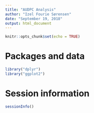 ```yaml
---
title: "AUDPC Analysis"
author: "Izel Fourie Sørensen"
date: "September 19, 2018"
output: html_document
---
```


```r
knitr::opts_chunk$set(echo = TRUE)
```

# Packages and data

```r
library("dplyr")
library("ggplot2")
```

# Session information

```r
sessionInfo()
```

